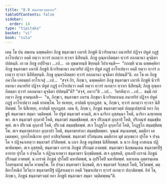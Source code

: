 ```yaml
---
title: "8.9 ชนฺตาฆรวตฺตกถา"
tableOfContents: false
sidebar:
  order: 14
type: "tipitaka"
basket: "vi"
book: "cula"
---
```



<DynamicBreadcrumb />

<Division number="371" book="cula">

<Paragraph number="1701" book="cula">
เตน โข ปน สมเยน ฉพฺพคฺคิยา ภิกฺขู ชนฺตาฆเร เถเรหิ ภิกฺขูหิ นิวาริยมานา อนาทริยํ ปฏิจฺจ ปหูตํ กฏฺฐํ อาโรเปตฺวา อคฺคึ ทตฺวา ทฺวารํ ถเกตฺวา ทฺวาเร นิสีทนฺติ. ภิกฺขู อุณฺหาภิตตฺตา ทฺวารํ อลภมานา มุจฺฉิตา ปปตนฺติ. เย เต ภิกฺขู อปฺปิจฺฉา …เป…  เต อุชฺฌายนฺติ ขิยฺยนฺติ วิปาเจนฺติ—  “กถญฺหิ นาม ฉพฺพคฺคิยา ภิกฺขู ชนฺตาฆเร เถเรหิ ภิกฺขูหิ นิวาริยมานา อนาทริยํ ปฏิจฺจ ปหูตํ กฏฺฐํ อาโรเปตฺวา อคฺคึ ทตฺวา ทฺวารํ ถเกตฺวา ทฺวาเร นิสีทิสฺสนฺติ. ภิกฺขู อุณฺหาภิตตฺตา ทฺวารํ อลภมานา มุจฺฉิตา ปปตนฺตี”ติ. อถ โข เต ภิกฺขู ภควโต เอตมตฺถํ อาโรเจสุํ …เป…  “สจฺจํ กิร, ภิกฺขเว, ฉพฺพคฺคิยา ภิกฺขู ชนฺตาฆเร เถเรหิ ภิกฺขูหิ นิวาริยมานา อนาทริยํ ปฏิจฺจ ปหูตํ กฏฺฐํ อาโรเปตฺวา อคฺคึ ทตฺวา ทฺวารํ ถเกตฺวา ทฺวาเร นิสีทนฺติ; ภิกฺขู อุณฺหาภิตตฺตา ทฺวารํ อลภมานา มุจฺฉิตา ปปตนฺตี”ติ? “สจฺจํ, ภควา”ติ …เป…  วิครหิตฺวา …เป…  ธมฺมึ กถํ กตฺวา ภิกฺขู อามนฺเตสิ—  “น, ภิกฺขเว, ชนฺตาฆเร เถเรน ภิกฺขุนา นิวาริยมาเนน อนาทริยํ ปฏิจฺจ ปหูตํ กฏฺฐํ อาโรเปตฺวา อคฺคิ ทาตพฺโพ. โย ทเทยฺย, อาปตฺติ ทุกฺกฏสฺส. น, ภิกฺขเว, ทฺวารํ ถเกตฺวา ทฺวาเร นิสีทิตพฺพํ. โย นิสีเทยฺย, อาปตฺติ ทุกฺกฏสฺส.
</Paragraph>

</Division>
<Division number="372" book="cula">

<Paragraph number="1702" book="cula">
เตน หิ, ภิกฺขเว, ภิกฺขูนํ ชนฺตาฆรวตฺตํ ปญฺญเปสฺสามิ ยถา ภิกฺขูหิ ชนฺตาฆเร สมฺมา วตฺติตพฺพํ. โย ปฐมํ ชนฺตาฆรํ คจฺฉติ, สเจ ฉาริกา อุสฺสนฺนา โหติ, ฉาริกา ฉฑฺเฑตพฺพา. สเจ ชนฺตาฆรํ อุกฺลาปํ โหติ, ชนฺตาฆรํ สมฺมชฺชิตพฺพํ. สเจ ปริภณฺฑํ อุกฺลาปํ โหติ, ปริภณฺฑํ สมฺมชฺชิตพฺพํ. สเจ ปริเวณํ อุกฺลาปํ โหติ, ปริเวณํ สมฺมชฺชิตพฺพํ. สเจ โกฏฺฐโก อุกฺลาโป โหติ, โกฏฺฐโก สมฺมชฺชิตพฺโพ. สเจ ชนฺตาฆรสาลา อุกฺลาปา โหติ, ชนฺตาฆรสาลา สมฺมชฺชิตพฺพา.
</Paragraph>

<Paragraph number="1703" book="cula">
จุณฺณํ สนฺเนตพฺพํ, มตฺติกา เตเมตพฺพา, อุทกโทณิกาย อุทกํ อาสิญฺจิตพฺพํ. ชนฺตาฆรํ ปวิสนฺเตน มตฺติกาย มุขํ มกฺเขตฺวา ปุรโต จ ปจฺฉโต จ ปฏิจฺฉาเทตฺวา ชนฺตาฆรํ ปวิสิตพฺพํ. น เถเร ภิกฺขู อนุปขชฺช นิสีทิตพฺพํ. น นวา ภิกฺขู อาสเนน ปฏิพาหิตพฺพา. สเจ อุสฺสหติ, ชนฺตาฆเร เถรานํ ภิกฺขูนํ ปริกมฺมํ กาตพฺพํ. ชนฺตาฆรา นิกฺขมนฺเตน ชนฺตาฆรปีฐํ อาทาย ปุรโต จ ปจฺฉโต จ ปฏิจฺฉาเทตฺวา ชนฺตาฆรา นิกฺขมิตพฺพํ. สเจ อุสฺสหติ, อุทเกปิ เถรานํ ภิกฺขูนํ ปริกมฺมํ กาตพฺพํ. น เถรานํ ภิกฺขูนํ ปุรโตปิ นหายิตพฺพํ, น อุปริโตปิ นหายิตพฺพํ. นหาเตน อุตฺตรนฺเตน โอตรนฺตานํ มคฺโค ทาตพฺโพ. โย ปจฺฉา ชนฺตาฆรา นิกฺขมติ, สเจ ชนฺตาฆรํ จิกฺขลฺลํ โหติ, โธวิตพฺพํ. มตฺติกาโทณิกํ โธวิตฺวา ชนฺตาฆรปีฐํ ปฏิสาเมตฺวา อคฺคึ วิชฺฌาเปตฺวา ทฺวารํ ถเกตฺวา ปกฺกมิตพฺพํ. อิทํ โข, ภิกฺขเว, ภิกฺขูนํ ชนฺตาฆรวตฺตํ ยถา ภิกฺขูหิ ชนฺตาฆเร สมฺมา วตฺติตพฺพนฺ”ติ.
</Paragraph>
</Division>